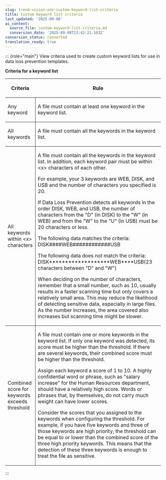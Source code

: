 ```yaml
---
slug: trend-vision-one-custom-keyword-list-criteria
title: Custom keyword list criteria
last_updated: '2025-09-08'
ai_context:
  source_file: custom-keyword-list-criteria.md
  conversion_date: '2025-09-08T23:42:21.103Z'
conversion_status: converted
translation_ready: true
---
```


::: {role="main"}
View criteria used to create custom keyword lists for use in data loss prevention templates.

**Criteria for a keyword list**

<table>
<colgroup>
<col style="width: 19%" />
<col style="width: 81%" />
</colgroup>
<thead>
<tr>
<th><p>Criteria</p></th>
<th><p>Rule</p></th>
</tr>
</thead>
<tbody>
<tr>
<td style="border-bottom-width: 1px; border-bottom-style: solid; border-right-width: 1px; border-right-style: solid">Any keyword</td>
<td style="border-bottom-width: 1px; border-bottom-style: solid"><p>A file must contain at least one keyword in the keyword list.</p></td>
</tr>
<tr>
<td style="border-bottom-width: 1px; border-bottom-style: solid; border-right-width: 1px; border-right-style: solid"><p>All keywords</p></td>
<td style="border-bottom-width: 1px; border-bottom-style: solid"><p>A file must contain all the keywords in the keyword list.</p></td>
</tr>
<tr>
<td style="border-bottom-width: 1px; border-bottom-style: solid; border-right-width: 1px; border-right-style: solid"><p>All keywords within &lt;x&gt; characters</p></td>
<td style="border-bottom-width: 1px; border-bottom-style: solid"><p>A file must contain all the keywords in the keyword list. In addition, each keyword pair must be within &lt;x&gt; characters of each other.</p>
<p>For example, your 3 keywords are WEB, DISK, and USB and the number of characters you specified is 20.</p>
<p>If Data Loss Prevention detects all keywords in the order DISK, WEB, and USB, the number of characters from the "D" (in DISK) to the "W" (in WEB) and from the "W" to the "U" (in USB) must be 20 characters or less.</p>
<p>The following data matches the criteria: DISK####WEB############USB</p>
<p>The following data does not match the criteria: DISK*******************WEB****USB(23 characters between "D" and "W")</p>
<p>When deciding on the number of characters, remember that a small number, such as 10, usually results in a faster scanning time but only covers a relatively small area. This may reduce the likelihood of detecting sensitive data, especially in large files. As the number increases, the area covered also increases but scanning time might be slower.</p></td>
</tr>
<tr>
<td style="border-right-width: 1px; border-right-style: solid"><p>Combined score for keywords exceeds threshold</p></td>
<td><p>A file must contain one or more keywords in the keyword list. If only one keyword was detected, its score must be higher than the threshold. If there are several keywords, their combined score must be higher than the threshold.</p>
<p>Assign each keyword a score of 1 to 10. A highly confidential word or phrase, such as "salary increase" for the Human Resources department, should have a relatively high score. Words or phrases that, by themselves, do not carry much weight can have lower scores.</p>
<p>Consider the scores that you assigned to the keywords when configuring the threshold. For example, if you have five keywords and three of those keywords are high priority, the threshold can be equal to or lower than the combined score of the three high priority keywords. This means that the detection of these three keywords is enough to treat the file as sensitive.</p></td>
</tr>
</tbody>
</table>
:::
